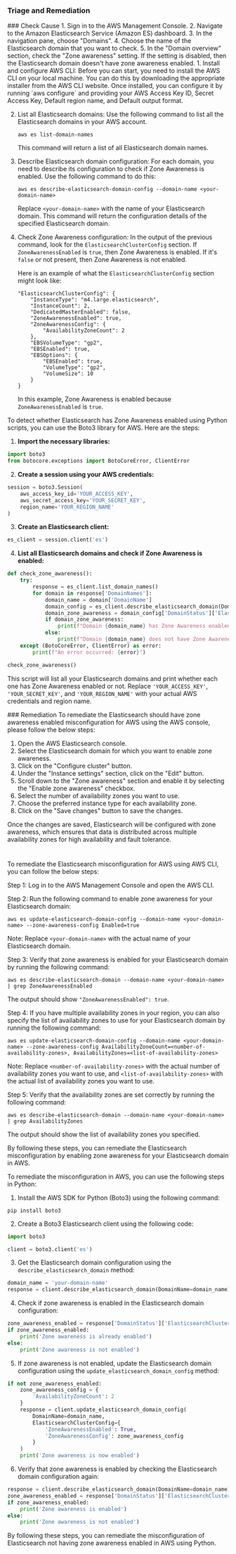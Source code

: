 
### Triage and Remediation
<Tabs>

<Tab title='Cause'>
### Check Cause
<AccordionGroup>
<Accordion title='Using Console' defaultOpen='true'>
1. Sign in to the AWS Management Console.
2. Navigate to the Amazon Elasticsearch Service (Amazon ES) dashboard.
3. In the navigation pane, choose "Domains".
4. Choose the name of the Elasticsearch domain that you want to check.
5. In the "Domain overview" section, check the "Zone awareness" setting. If the setting is disabled, then the Elasticsearch domain doesn't have zone awareness enabled.
</Accordion>

<Accordion title='Using CLI'>
1. Install and configure AWS CLI: Before you can start, you need to install the AWS CLI on your local machine. You can do this by downloading the appropriate installer from the AWS CLI website. Once installed, you can configure it by running `aws configure` and providing your AWS Access Key ID, Secret Access Key, Default region name, and Default output format.

2. List all Elasticsearch domains: Use the following command to list all the Elasticsearch domains in your AWS account.

   ```
   aws es list-domain-names
   ```

   This command will return a list of all Elasticsearch domain names.

3. Describe Elasticsearch domain configuration: For each domain, you need to describe its configuration to check if Zone Awareness is enabled. Use the following command to do this:

   ```
   aws es describe-elasticsearch-domain-config --domain-name <your-domain-name>
   ```

   Replace `<your-domain-name>` with the name of your Elasticsearch domain. This command will return the configuration details of the specified Elasticsearch domain.

4. Check Zone Awareness configuration: In the output of the previous command, look for the `ElasticsearchClusterConfig` section. If `ZoneAwarenessEnabled` is `true`, then Zone Awareness is enabled. If it's `false` or not present, then Zone Awareness is not enabled. 

   Here is an example of what the `ElasticsearchClusterConfig` section might look like:

   ```
   "ElasticsearchClusterConfig": {
       "InstanceType": "m4.large.elasticsearch",
       "InstanceCount": 2,
       "DedicatedMasterEnabled": false,
       "ZoneAwarenessEnabled": true,
       "ZoneAwarenessConfig": {
           "AvailabilityZoneCount": 2
       },
       "EBSVolumeType": "gp2",
       "EBSEnabled": true,
       "EBSOptions": {
           "EBSEnabled": true,
           "VolumeType": "gp2",
           "VolumeSize": 10
       }
   }
   ```

   In this example, Zone Awareness is enabled because `ZoneAwarenessEnabled` is `true`.
</Accordion>

<Accordion title='Using Python'>
To detect whether Elasticsearch has Zone Awareness enabled using Python scripts, you can use the Boto3 library for AWS. Here are the steps:

1. **Import the necessary libraries:**

```python
import boto3
from botocore.exceptions import BotoCoreError, ClientError
```

2. **Create a session using your AWS credentials:**

```python
session = boto3.Session(
    aws_access_key_id='YOUR_ACCESS_KEY',
    aws_secret_access_key='YOUR_SECRET_KEY',
    region_name='YOUR_REGION_NAME'
)
```

3. **Create an Elasticsearch client:**

```python
es_client = session.client('es')
```

4. **List all Elasticsearch domains and check if Zone Awareness is enabled:**

```python
def check_zone_awareness():
    try:
        response = es_client.list_domain_names()
        for domain in response['DomainNames']:
            domain_name = domain['DomainName']
            domain_config = es_client.describe_elasticsearch_domain(DomainName=domain_name)
            domain_zone_awareness = domain_config['DomainStatus']['ElasticsearchClusterConfig']['ZoneAwarenessEnabled']
            if domain_zone_awareness:
                print(f"Domain {domain_name} has Zone Awareness enabled.")
            else:
                print(f"Domain {domain_name} does not have Zone Awareness enabled.")
    except (BotoCoreError, ClientError) as error:
        print(f"An error occurred: {error}")

check_zone_awareness()
```

This script will list all your Elasticsearch domains and print whether each one has Zone Awareness enabled or not. Replace `'YOUR_ACCESS_KEY'`, `'YOUR_SECRET_KEY'`, and `'YOUR_REGION_NAME'` with your actual AWS credentials and region name.
</Accordion>

</AccordionGroup>
</Tab>
<Tab title='Remediation'>
### Remediation

<AccordionGroup>
<Accordion title='Using Console' defaultOpen='true'>
To remediate the Elasticsearch should have zone awareness enabled misconfiguration for AWS using the AWS console, please follow the below steps:

1. Open the AWS Elasticsearch console.
2. Select the Elasticsearch domain for which you want to enable zone awareness.
3. Click on the "Configure cluster" button.
4. Under the "Instance settings" section, click on the "Edit" button.
5. Scroll down to the "Zone awareness" section and enable it by selecting the "Enable zone awareness" checkbox.
6. Select the number of availability zones you want to use.
7. Choose the preferred instance type for each availability zone.
8. Click on the "Save changes" button to save the changes.

Once the changes are saved, Elasticsearch will be configured with zone awareness, which ensures that data is distributed across multiple availability zones for high availability and fault tolerance.

#
</Accordion>

<Accordion title='Using CLI'>
To remediate the Elasticsearch misconfiguration for AWS using AWS CLI, you can follow the below steps:

Step 1: Log in to the AWS Management Console and open the AWS CLI.

Step 2: Run the following command to enable zone awareness for your Elasticsearch domain:

```
aws es update-elasticsearch-domain-config --domain-name <your-domain-name> --zone-awareness-config Enabled=true
```

Note: Replace `<your-domain-name>` with the actual name of your Elasticsearch domain.

Step 3: Verify that zone awareness is enabled for your Elasticsearch domain by running the following command:

```
aws es describe-elasticsearch-domain --domain-name <your-domain-name> | grep ZoneAwarenessEnabled
```

The output should show `"ZoneAwarenessEnabled": true`.

Step 4: If you have multiple availability zones in your region, you can also specify the list of availability zones to use for your Elasticsearch domain by running the following command:

```
aws es update-elasticsearch-domain-config --domain-name <your-domain-name> --zone-awareness-config AvailabilityZoneCount=<number-of-availability-zones>, AvailabilityZones=<list-of-availability-zones>
```

Note: Replace `<number-of-availability-zones>` with the actual number of availability zones you want to use, and `<list-of-availability-zones>` with the actual list of availability zones you want to use.

Step 5: Verify that the availability zones are set correctly by running the following command:

```
aws es describe-elasticsearch-domain --domain-name <your-domain-name> | grep AvailabilityZones
```

The output should show the list of availability zones you specified.

By following these steps, you can remediate the Elasticsearch misconfiguration by enabling zone awareness for your Elasticsearch domain in AWS.
</Accordion>

<Accordion title='Using Python'>
To remediate the misconfiguration in AWS, you can use the following steps in Python:

1. Install the AWS SDK for Python (Boto3) using the following command:
```
pip install boto3
```

2. Create a Boto3 Elasticsearch client using the following code:
```python
import boto3

client = boto3.client('es')
```

3. Get the Elasticsearch domain configuration using the `describe_elasticsearch_domain` method:
```python
domain_name = 'your-domain-name'
response = client.describe_elasticsearch_domain(DomainName=domain_name)
```

4. Check if zone awareness is enabled in the Elasticsearch domain configuration:
```python
zone_awareness_enabled = response['DomainStatus']['ElasticsearchClusterConfig']['ZoneAwarenessEnabled']
if zone_awareness_enabled:
    print('Zone awareness is already enabled')
else:
    print('Zone awareness is not enabled')
```

5. If zone awareness is not enabled, update the Elasticsearch domain configuration using the `update_elasticsearch_domain_config` method:
```python
if not zone_awareness_enabled:
    zone_awareness_config = {
        'AvailabilityZoneCount': 2
    }
    response = client.update_elasticsearch_domain_config(
        DomainName=domain_name,
        ElasticsearchClusterConfig={
            'ZoneAwarenessEnabled': True,
            'ZoneAwarenessConfig': zone_awareness_config
        }
    )
    print('Zone awareness is now enabled')
```

6. Verify that zone awareness is enabled by checking the Elasticsearch domain configuration again:
```python
response = client.describe_elasticsearch_domain(DomainName=domain_name)
zone_awareness_enabled = response['DomainStatus']['ElasticsearchClusterConfig']['ZoneAwarenessEnabled']
if zone_awareness_enabled:
    print('Zone awareness is enabled')
else:
    print('Zone awareness is not enabled')
```

By following these steps, you can remediate the misconfiguration of Elasticsearch not having zone awareness enabled in AWS using Python.
</Accordion>

</AccordionGroup>
</Tab>
</Tabs>
